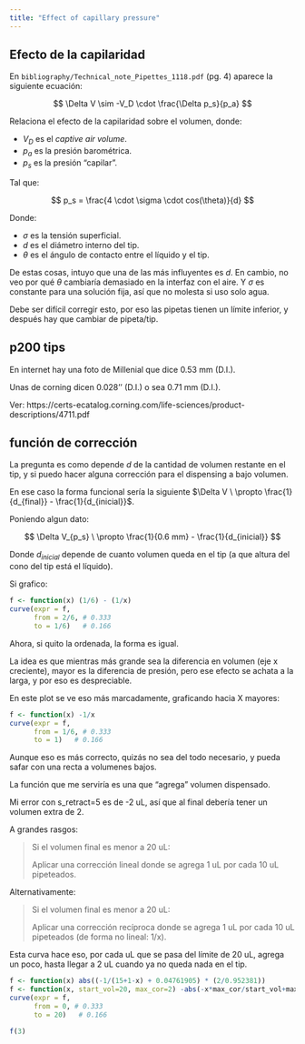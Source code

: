 ```yaml
---
title: "Effect of capillary pressure"
---
```


## Efecto de la capilaridad

En `bibliography/Technical_note_Pipettes_1118.pdf` (pg. 4) aparece la siguiente ecuación:

$$
\Delta V \sim -V_D \cdot \frac{\Delta p_s}{p_a}
$$

Relaciona el efecto de la capilaridad sobre el volumen, donde:

* $V_D$ es el _captive air volume_.
* $p_a$ es la presión barométrica.
* $p_s$ es la presión "capilar".

Tal que:

$$
p_s = \frac{4 \cdot \sigma \cdot cos(\theta)}{d}
$$

Donde:

* $\sigma$ es la tensión superficial.
* $d$ es el diámetro interno del tip.
* $\theta$ es el ángulo de contacto entre el líquido y el tip.

De estas cosas, intuyo que una de las más influyentes es $d$.
En cambio, no veo por qué $\theta$ cambiaría demasiado en la interfaz con el aire.
Y $\sigma$ es constante para una solución fija, así que no molesta si uso solo agua.

Debe ser difícil corregir esto, por eso las pipetas tienen un límite inferior, y después hay que cambiar de pipeta/tip.

## p200 tips

En internet hay una foto de Millenial que dice 0.53 mm (D.I.).

Unas de corning dicen 0.028'' (D.I.) o sea 0.71 mm (D.I.).

Ver: https://certs-ecatalog.corning.com/life-sciences/product-descriptions/4711.pdf

## función de corrección

La pregunta es como depende $d$ de la cantidad de volumen restante en el tip, y si puedo hacer alguna corrección para el dispensing a bajo volumen.

En ese caso la forma funcional sería la siguiente $\Delta V \ \propto \frac{1}{d_{final}} - \frac{1}{d_{inicial}}$.

Poniendo algun dato:

$$
\Delta V_{p_s} \ \propto \frac{1}{0.6 mm} - \frac{1}{d_{inicial}}
$$

Donde $d_{inicial}$ depende de cuanto volumen queda en el tip (a que altura del cono del tip está el líquido).

Si grafico:

```r
f <- function(x) (1/6) - (1/x)
curve(expr = f,
      from = 2/6, # 0.333
      to = 1/6)   # 0.166
```

Ahora, si quito la ordenada, la forma es igual.

La idea es que mientras más grande sea la diferencia en volumen (eje x creciente),
mayor es la diferencia de presión, pero ese efecto se achata a la larga, 
y por eso es despreciable.

En este plot se ve eso más marcadamente, graficando hacia X mayores:

```r
f <- function(x) -1/x
curve(expr = f,
      from = 1/6, # 0.333
      to = 1)   # 0.166
```

Aunque eso es más correcto, quizás no sea del todo necesario, y pueda safar con una recta a volumenes bajos.

La función que me serviría es una que "agrega" volumen dispensado.

Mi error con s_retract=5 es de -2 uL, así que al final debería tener un volumen extra de 2.

A grandes rasgos:

> Si el volumen final es menor a 20 uL:
> 
> Aplicar una corrección lineal donde se agrega 1 uL por cada 10 uL pipeteados.

Alternativamente:

> Si el volumen final es menor a 20 uL:
> 
> Aplicar una corrección recíproca donde se agrega 1 uL por cada 10 uL pipeteados (de forma no lineal: 1/x).

Esta curva hace eso, por cada uL que se pasa del límite de 20 uL, agrega un poco, hasta llegar a 2 uL cuando ya no queda nada en el tip.

```r
f <- function(x) abs((-1/(15+1-x) + 0.04761905) * (2/0.952381))
f <- function(x, start_vol=20, max_cor=2) -abs(-x*max_cor/start_vol+max_cor)
curve(expr = f,
      from = 0, # 0.333
      to = 20)   # 0.166

f(3)
```
